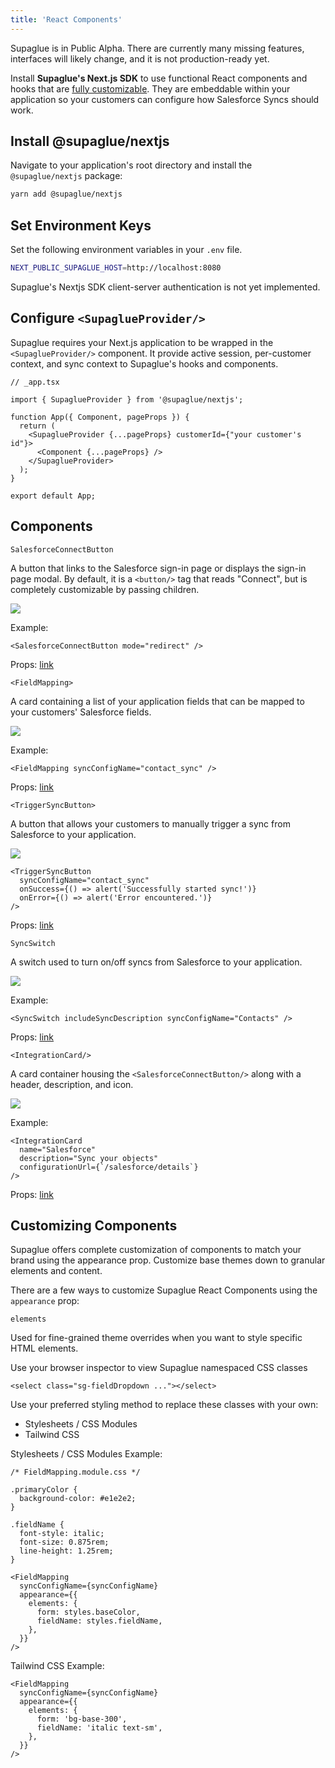 ```yaml
---
title: 'React Components'
---
```


<Warning>
  Supaglue is in Public Alpha. There are currently many missing features,
  interfaces will likely change, and it is not production-ready yet.
</Warning>

Install **Supaglue's Next.js SDK** to use functional React components and hooks that are [fully customizable](/react-components). They are embeddable within your application so your customers can configure how Salesforce Syncs should work.

## Install @supaglue/nextjs

Navigate to your application's root directory and install the `@supaglue/nextjs` package:

```bash
yarn add @supaglue/nextjs
```

## Set Environment Keys

Set the following environment variables in your `.env` file.

```bash
NEXT_PUBLIC_SUPAGLUE_HOST=http://localhost:8080
```

<Warning>
  Supaglue's Nextjs SDK client-server authentication is not yet implemented.
</Warning>

## Configure `<SupaglueProvider/>`

Supaglue requires your Next.js application to be wrapped in the `<SupaglueProvider/>` component. It provide active session, per-customer context, and sync context to Supaglue's hooks and components.

```tsx
// _app.tsx

import { SupaglueProvider } from '@supaglue/nextjs';

function App({ Component, pageProps }) {
  return (
    <SupaglueProvider {...pageProps} customerId={"your customer's id"}>
      <Component {...pageProps} />
    </SupaglueProvider>
  );
}

export default App;
```

## Components

`SalesforceConnectButton`

A button that links to the Salesforce sign-in page or displays the sign-in page modal. By default, it is a `<button/>` tag that reads "Connect", but is completely customizable by passing children.

![](/image/react-components.png)

Example:

```tsx
<SalesforceConnectButton mode="redirect" />
```

Props: [link](https://github.com/supaglue-labs/supaglue/blob/v0.2.0/packages/nextjs/src/components/SalesforceConnectButton/SalesforceConnectButton.tsx#L7)

`<FieldMapping>`

A card containing a list of your application fields that can be mapped to your customers' Salesforce fields.

![](/image/react-components-2.png)

Example:

```tsx
<FieldMapping syncConfigName="contact_sync" />
```

Props: [link](https://github.com/supaglue-labs/supaglue/blob/v0.2.0/packages/nextjs/src/components/SalesforceConnectButton/SalesforceConnectButton.tsx#L7)

`<TriggerSyncButton>`

A button that allows your customers to manually trigger a sync from Salesforce to your application.

![](/image/react-components-3.png)

```tsx
<TriggerSyncButton
  syncConfigName="contact_sync"
  onSuccess={() => alert('Successfully started sync!')}
  onError={() => alert('Error encountered.')}
/>
```

Props: [link](https://github.com/supaglue-labs/supaglue/blob/v0.2.0/packages/nextjs/src/components/SalesforceConnectButton/SalesforceConnectButton.tsx#L7)

`SyncSwitch`

A switch used to turn on/off syncs from Salesforce to your application.

![](/image/react-components-4.png)

Example:

```tsx
<SyncSwitch includeSyncDescription syncConfigName="Contacts" />
```

Props: [link](https://github.com/supaglue-labs/supaglue/blob/v0.2.0/packages/nextjs/src/components/SalesforceConnectButton/SalesforceConnectButton.tsx#L7)

`<IntegrationCard/>`

A card container housing the `<SalesforceConnectButton/>` along with a header, description, and icon.

![](/image/react-components-5.png)

Example:

```tsx
<IntegrationCard
  name="Salesforce"
  description="Sync your objects"
  configurationUrl={`/salesforce/details`}
/>
```

Props: [link](https://github.com/supaglue-labs/supaglue/blob/v0.2.0/packages/nextjs/src/components/SalesforceConnectButton/SalesforceConnectButton.tsx#L7)

## Customizing Components

Supaglue offers complete customization of components to match your brand using the appearance prop. Customize base themes down to granular elements and content.

There are a few ways to customize Supaglue React Components using the `appearance` prop:

`elements`

Used for fine-grained theme overrides when you want to style specific HTML elements.

Use your browser inspector to view Supaglue namespaced CSS classes

```tsx
<select class="sg-fieldDropdown ..."></select>
```

Use your preferred styling method to replace these classes with your own:

- Stylesheets / CSS Modules
- Tailwind CSS

Stylesheets / CSS Modules Example:

```tsx
/* FieldMapping.module.css */

.primaryColor {
  background-color: #e1e2e2;
}

.fieldName {
  font-style: italic;
  font-size: 0.875rem;
  line-height: 1.25rem;
}
```

```tsx
<FieldMapping
  syncConfigName={syncConfigName}
  appearance={{
    elements: {
      form: styles.baseColor,
      fieldName: styles.fieldName,
    },
  }}
/>
```

Tailwind CSS Example:

```tsx
<FieldMapping
  syncConfigName={syncConfigName}
  appearance={{
    elements: {
      form: 'bg-base-300',
      fieldName: 'italic text-sm',
    },
  }}
/>
```
